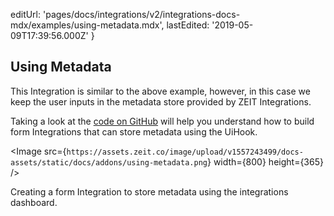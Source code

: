
  editUrl:
    'pages/docs/integrations/v2/integrations-docs-mdx/examples/using-metadata.mdx',
  lastEdited: '2019-05-09T17:39:56.000Z'
}

## Using Metadata

This Integration is similar to the above example, however, in this case we keep the user inputs in the metadata store provided by ZEIT Integrations.

Taking a look at the [code on GitHub](https://github.com/zeit/integrations-gallery/tree/master/using-metadata) will help you understand how to build form Integrations that can store metadata using the UiHook.

<Image
  src={`https://assets.zeit.co/image/upload/v1557243499/docs-assets/static/docs/addons/using-metadata.png`}
  width={800}
  height={365}
/>
<Caption>Creating a form Integration to store metadata using the integrations dashboard.</Caption>
